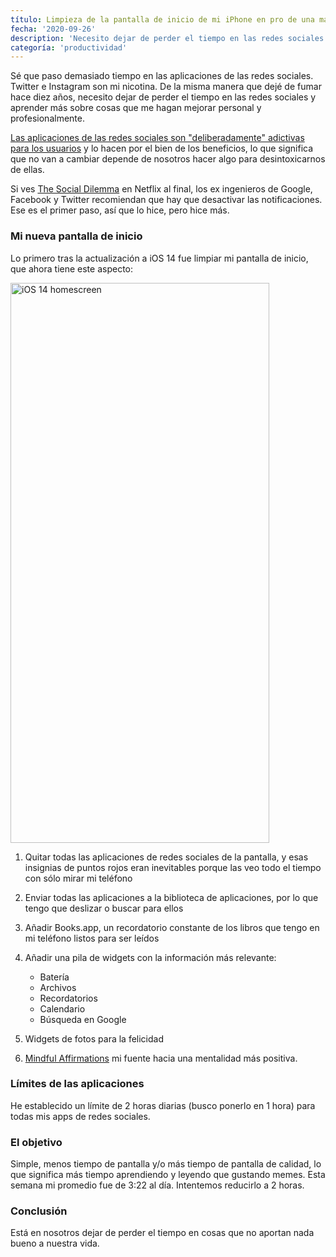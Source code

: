 ```yaml
---
título: Limpieza de la pantalla de inicio de mi iPhone en pro de una mayor productividad
fecha: '2020-09-26'
description: 'Necesito dejar de perder el tiempo en las redes sociales y poner ese tiempo en aprender más sobre cosas que me hagan mejorar personal y profesionalmente'
categoría: 'productividad'
---
```


Sé que paso demasiado tiempo en las aplicaciones de las redes sociales. Twitter e Instagram son mi nicotina. De la misma manera que dejé de fumar hace diez años, necesito dejar de perder el tiempo en las redes sociales y aprender más sobre cosas que me hagan mejorar personal y profesionalmente.

[Las aplicaciones de las redes sociales son "deliberadamente" adictivas para los usuarios](https://www.bbc.com/news/technology-44640959) y lo hacen por el bien de los beneficios, lo que significa que no van a cambiar depende de nosotros hacer algo para desintoxicarnos de ellas.

Si ves [The Social Dilemma](https://www.netflix.com/title/81254224) en Netflix al final, los ex ingenieros de Google, Facebook y Twitter recomiendan que hay que desactivar las notificaciones. Ese es el primer paso, así que lo hice, pero hice más.

### Mi nueva pantalla de inicio

Lo primero tras la actualización a iOS 14 fue limpiar mi pantalla de inicio, que ahora tiene este aspecto:

<Image src="/images/cleaning-my-iphone-home-screen-in-pro-of-more-productivity/homescreen.png" alt="iOS 14 homescreen" width="414" height="896" />

1. Quitar todas las aplicaciones de redes sociales de la pantalla, y esas insignias de puntos rojos eran inevitables porque las veo todo el tiempo con sólo mirar mi teléfono

2. Enviar todas las aplicaciones a la biblioteca de aplicaciones, por lo que tengo que deslizar o buscar para ellos

3. Añadir Books.app, un recordatorio constante de los libros que tengo en mi teléfono listos para ser leídos

4. Añadir una pila de widgets con la información más relevante:
    - Batería
    - Archivos
    - Recordatorios
    - Calendario
    - Búsqueda en Google

5. Widgets de fotos para la felicidad

6. [Mindful Affirmations](https://www.mindfulaffirmations.app/) mi fuente hacia una mentalidad más positiva.

### Límites de las aplicaciones
He establecido un límite de 2 horas diarias (busco ponerlo en 1 hora) para todas mis apps de redes sociales.

### El objetivo
Simple, menos tiempo de pantalla y/o más tiempo de pantalla de calidad, lo que significa más tiempo aprendiendo y leyendo que gustando memes. Esta semana mi promedio fue de 3:22 al día. Intentemos reducirlo a 2 horas.

### Conclusión
Está en nosotros dejar de perder el tiempo en cosas que no aportan nada bueno a nuestra vida.